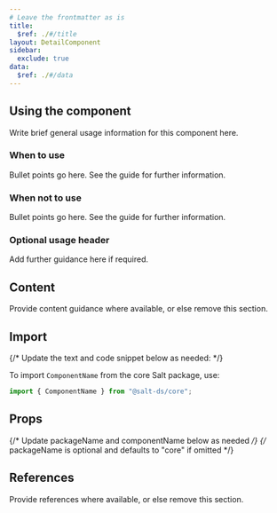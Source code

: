 ```yaml
---
# Leave the frontmatter as is
title:
  $ref: ./#/title
layout: DetailComponent
sidebar:
  exclude: true
data:
  $ref: ./#/data
---
```


## Using the component

Write brief general usage information for this component here.

### When to use

Bullet points go here. See the guide for further information.

### When not to use

Bullet points go here. See the guide for further information.

### Optional usage header

Add further guidance here if required.

## Content

Provide content guidance where available, or else remove this
section.

## Import

{/* Update the text and code snippet below as needed: */}

To import `ComponentName` from the core Salt package, use:

```js
import { ComponentName } from "@salt-ds/core";
```

## Props

{/* Update packageName and componentName below as needed */}
{/* packageName is optional and defaults to "core" if omitted */}

<PropsTable packageName="core" componentName="ComponentName" />

## References

Provide references where available, or else remove this
section.

